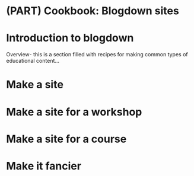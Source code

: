 # (PART) Cookbook: Blogdown sites {-}

# Introduction to blogdown {-}

Overview- this is a section filled with recipes for making common types of educational content...

# Make a site

# Make a site for a workshop

# Make a site for a course

# Make it fancier